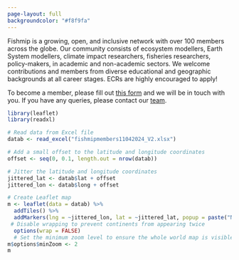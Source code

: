 ```yaml
---
page-layout: full
backgroundcolor: "#f8f9fa"
---
```


Fishmip is a growing, open, and inclusive network with over 100 members across the globe. Our community consists of ecosystem modellers, Earth System modellers, climate impact researchers, fisheries researchers, policy-makers, in academic and non-academic sectors. We welcome contributions and members from diverse educational and geographic backgrounds at all career stages. ECRs are highly encouraged to apply!

To become a member, please fill out [this form](https://forms.gle/gKbfzWwWR2dQnpgL9) and we will be in touch with you. If you have any queries, please contact our [team](mailto:fishmip.coordinators@gmail.com).

```r
library(leaflet)
library(readxl)

# Read data from Excel file
datab <- read_excel("fishmipmembers11042024_V2.xlsx")

# Add a small offset to the latitude and longitude coordinates
offset <- seq(0, 0.1, length.out = nrow(datab))

# Jitter the latitude and longitude coordinates
jittered_lat <- datab$lat + offset
jittered_lon <- datab$long + offset

# Create Leaflet map
m <- leaflet(data = datab) %>%
  addTiles() %>%
  addMarkers(lng = ~jittered_lon, lat = ~jittered_lat, popup = paste("Name: ", datab$Name, "<br> Affiliation: ", datab$Affiliation, "<br> Model: ", datab$Model), clusterOptions = NULL)
 # Disable wrapping to prevent continents from appearing twice
  options(wrap = FALSE)
  # Set the minimum zoom level to ensure the whole world map is visible
m$options$minZoom <- 2
m
```
